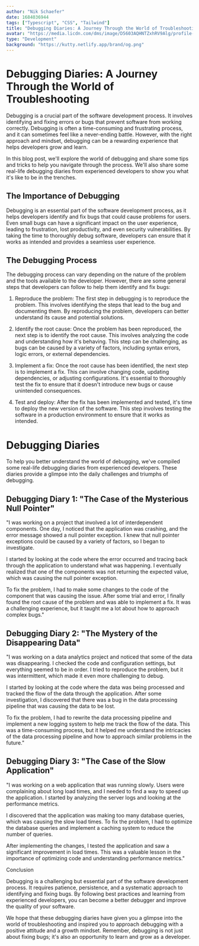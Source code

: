 ```yaml
---
author: "Nik Schaefer"
date: 1684036944
tags: ["Typescript", "CSS", "Tailwind"]
title: "Debugging Diaries: A Journey Through the World of Troubleshooting"
avatar: "https://media.licdn.com/dms/image/D5603AQHNTZxhRV9Alg/profile-displayphoto-shrink_200_200/0/1679019473123?e=1689811200&v=beta&t=gRtZVwnXC1effKVomDHT7rna5L7MT1NU9LU7BBb_MpE"
type: "Development"
background: "https://kutty.netlify.app/brand/og.png"
---
```


# Debugging Diaries: A Journey Through the World of Troubleshooting

Debugging is a crucial part of the software development process. It involves identifying and fixing errors or bugs that prevent software from working correctly. Debugging is often a time-consuming and frustrating process, and it can sometimes feel like a never-ending battle. However, with the right approach and mindset, debugging can be a rewarding experience that helps developers grow and learn.

In this blog post, we'll explore the world of debugging and share some tips and tricks to help you navigate through the process. We'll also share some real-life debugging diaries from experienced developers to show you what it's like to be in the trenches.

## The Importance of Debugging

Debugging is an essential part of the software development process, as it helps developers identify and fix bugs that could cause problems for users. Even small bugs can have a significant impact on the user experience, leading to frustration, lost productivity, and even security vulnerabilities. By taking the time to thoroughly debug software, developers can ensure that it works as intended and provides a seamless user experience.

## The Debugging Process

The debugging process can vary depending on the nature of the problem and the tools available to the developer. However, there are some general steps that developers can follow to help them identify and fix bugs:

1. Reproduce the problem: The first step in debugging is to reproduce the problem. This involves identifying the steps that lead to the bug and documenting them. By reproducing the problem, developers can better understand its cause and potential solutions.

2. Identify the root cause: Once the problem has been reproduced, the next step is to identify the root cause. This involves analyzing the code and understanding how it's behaving. This step can be challenging, as bugs can be caused by a variety of factors, including syntax errors, logic errors, or external dependencies.

3. Implement a fix: Once the root cause has been identified, the next step is to implement a fix. This can involve changing code, updating dependencies, or adjusting configurations. It's essential to thoroughly test the fix to ensure that it doesn't introduce new bugs or cause unintended consequences.

4. Test and deploy: After the fix has been implemented and tested, it's time to deploy the new version of the software. This step involves testing the software in a production environment to ensure that it works as intended.

# Debugging Diaries

To help you better understand the world of debugging, we've compiled some real-life debugging diaries from experienced developers. These diaries provide a glimpse into the daily challenges and triumphs of debugging.

## Debugging Diary 1: "The Case of the Mysterious Null Pointer"

"I was working on a project that involved a lot of interdependent components. One day, I noticed that the application was crashing, and the error message showed a null pointer exception. I knew that null pointer exceptions could be caused by a variety of factors, so I began to investigate.

I started by looking at the code where the error occurred and tracing back through the application to understand what was happening. I eventually realized that one of the components was not returning the expected value, which was causing the null pointer exception.

To fix the problem, I had to make some changes to the code of the component that was causing the issue. After some trial and error, I finally found the root cause of the problem and was able to implement a fix. It was a challenging experience, but it taught me a lot about how to approach complex bugs."

## Debugging Diary 2: "The Mystery of the Disappearing Data"

"I was working on a data analytics project and noticed that some of the data was disappearing. I checked the code and configuration settings, but everything seemed to be in order. I tried to reproduce the problem, but it was intermittent, which made it even more challenging to debug.

I started by looking at the code where the data was being processed and tracked the flow of the data through the application. After some investigation, I discovered that there was a bug in the data processing pipeline that was causing the data to be lost.

To fix the problem, I had to rewrite the data processing pipeline and implement a new logging system to help me track the flow of the data. This was a time-consuming process, but it helped me understand the intricacies of the data processing pipeline and how to approach similar problems in the future."

## Debugging Diary 3: "The Case of the Slow Application"

"I was working on a web application that was running slowly. Users were complaining about long load times, and I needed to find a way to speed up the application. I started by analyzing the server logs and looking at the performance metrics.

I discovered that the application was making too many database queries, which was causing the slow load times. To fix the problem, I had to optimize the database queries and implement a caching system to reduce the number of queries.

After implementing the changes, I tested the application and saw a significant improvement in load times. This was a valuable lesson in the importance of optimizing code and understanding performance metrics."

Conclusion

Debugging is a challenging but essential part of the software development process. It requires patience, persistence, and a systematic approach to identifying and fixing bugs. By following best practices and learning from experienced developers, you can become a better debugger and improve the quality of your software.

We hope that these debugging diaries have given you a glimpse into the world of troubleshooting and inspired you to approach debugging with a positive attitude and a growth mindset. Remember, debugging is not just about fixing bugs; it's also an opportunity to learn and grow as a developer.
